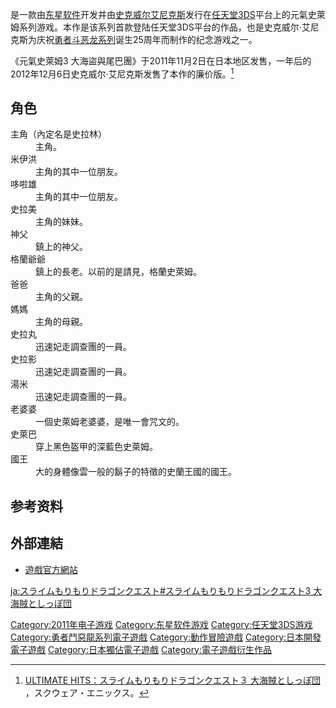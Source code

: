 {{expand|time=2011-05-21T15:44:18+00:00}}
{{NoteTA
| G1=Games
| G2=Square Enix
}}
{{Infobox VG
| title = 元氣史萊姆3 大海盜與尾巴團
| japanese = スライムもりもりドラゴンクエスト3 大海賊としっぽ団
| image = yuanqishilaimu3boxart.jpg
| caption = 游戏封面
| original =
| genre = [[动作冒险游戏|动作冒险]]
| platform = [[任天堂3DS|任天堂3DS]]
| developer =[[东星软件|东星软件]]
| publisher = [[史克威尔艾尼克斯|史克威尔艾尼克斯]]
| producer = [[堀井雄二|堀井雄二]]
| director =
| designer =
| writer =
| programmer =
| composer = [[椙山浩一|椙山浩一]]
| artist = [[鸟山明|鸟山明]]（怪物设定）
| series = [[勇者斗恶龙系列|勇者斗恶龙系列]]
| engine =
| modes = [[单人游戏|单人]]，[[多人游戏|多人]]（2-4人）
| released = {{Vgrelease|JP|2011年11月2日|JP|2012年12月6日（廉价版）}}
| first released =
| onlinegame =
}}

{{vgname|元氣史萊姆3 大海盜與尾巴團|ja=スライムもりもりドラゴンクエスト3 大海賊としっぽ団}}是一款由[[东星软件|东星软件]]开发并由[[史克威尔艾尼克斯|史克威尔艾尼克斯]]发行在[[任天堂3DS|任天堂3DS]]平台上的元氣史萊姆系列游戏。本作是该系列首款登陆任天堂3DS平台的作品，也是史克威尔·艾尼克斯为庆祝[[勇者斗恶龙系列|勇者斗恶龙系列]]诞生25周年而制作的纪念游戏之一。

《元氣史萊姆3 大海盜與尾巴團》于2011年11月2日在日本地区发售，一年后的2012年12月6日史克威尔·艾尼克斯发售了本作的廉价版。<ref>[http://www.square-enix.co.jp/uh/title/ctr-2-amrj.html ULTIMATE HITS：スライムもりもりドラゴンクエスト３ 大海賊としっぽ団] {{Wayback|url=http://www.square-enix.co.jp/uh/title/ctr-2-amrj.html |date=20160304052816 }}，スクウェア・エニックス。</ref>

== 角色 ==

; 主角（內定名是史拉林）
: 主角。
; 米伊洪
: 主角的其中一位朋友。
; 哆啦雄
: 主角的其中一位朋友。
; 史拉美
: 主角的妹妹。
; 神父
: 鎮上的神父。
; 格蘭爺爺
: 鎮上的長老。以前的是請見，格蘭史萊姆。
; 爸爸
: 主角的父親。
; 媽媽
: 主角的母親。
; 史拉丸
: 迅速妃走調查團的一員。
; 史拉影
: 迅速妃走調查團的一員。
; 湯米
: 迅速妃走調查團的一員。
; 老婆婆
: 一個史萊姆老婆婆，是唯一會咒文的。
; 史萊巴
: 穿上黑色盔甲的深藍色史萊姆。
; 國王
: 大的身體像雲一般的鬍子的特徵的史蘭王國的國王。

== 参考资料 ==
{{reflist}}

== 外部連結 ==

* {{Ja}}[http://www.dragonquest.jp/slamori3ds/ 遊戲官方網站] {{Wayback|url=http://www.dragonquest.jp/slamori3ds/ |date=20201215073916 }}

{{勇者斗恶龙系列}}

{{DEFAULTSORT:Slime Morimori Dragon Quest 3 Taikaizoku to Shippo Dan}}
[[Category:2011年电子游戏|Category:2011年电子游戏]]
[[Category:东星软件游戏|Category:东星软件游戏]]
[[Category:任天堂3DS游戏|Category:任天堂3DS游戏]]
[[Category:勇者鬥惡龍系列電子遊戲|Category:勇者鬥惡龍系列電子遊戲]]
[[Category:動作冒險遊戲|Category:動作冒險遊戲]]
[[Category:日本開發電子遊戲|Category:日本開發電子遊戲]]
[[Category:日本獨佔電子遊戲|Category:日本獨佔電子遊戲]]
[[Category:電子遊戲衍生作品|Category:電子遊戲衍生作品]]

[[ja:スライムもりもりドラゴンクエスト#スライムもりもりドラゴンクエスト3_大海賊としっぽ団|ja:スライムもりもりドラゴンクエスト#スライムもりもりドラゴンクエスト3 大海賊としっぽ団]]